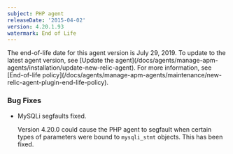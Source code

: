 ```yaml
---
subject: PHP agent
releaseDate: '2015-04-02'
version: 4.20.1.93
watermark: End of Life
---
```


<Callout variant="important">
  The end-of-life date for this agent version is July 29, 2019. To update to the latest agent version, see [Update the agent](/docs/agents/manage-apm-agents/installation/update-new-relic-agent). For more information, see [End-of-life policy](/docs/agents/manage-apm-agents/maintenance/new-relic-agent-plugin-end-life-policy).
</Callout>

### Bug Fixes

* MySQLi segfaults fixed.

  Version 4.20.0 could cause the PHP agent to segfault when certain types of parameters were bound to `mysqli_stmt` objects. This has been fixed.
